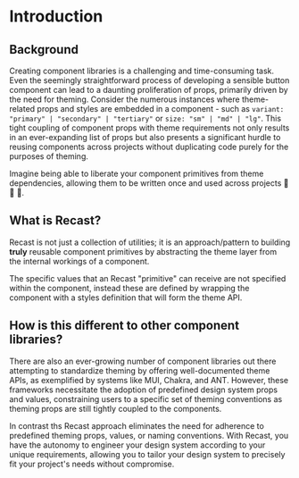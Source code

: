 # Introduction

## Background

Creating component libraries is a challenging and time-consuming task. Even the seemingly straightforward process of developing a
sensible button component can lead to a daunting proliferation of props, primarily driven by the need for theming.
Consider the numerous instances where theme-related props and styles are embedded in a component - such
as `variant: "primary" | "secondary" | "tertiary"` or `size: "sm" | "md" | "lg"`. This tight coupling of component props
with theme requirements not only results in an ever-expanding list of props but also presents a significant hurdle
to reusing components across projects without duplicating code purely for the purposes of theming.

Imagine being able to liberate your component primitives from theme dependencies, allowing them to be written once and used across projects 🤯 🌈 🦄.

## What is Recast?

Recast is not just a collection of utilities; it is an approach/pattern to building **truly** reusable component primitives by abstracting the theme layer from the internal workings of a component.

The specific values that an Recast "primitive" can receive are not specified within the component, instead these are defined by wrapping the component with a styles definition that will form the theme API.

## How is this different to other component libraries?

There are also an ever-growing number of component libraries out there attempting to standardize theming by offering well-documented theme APIs,
as exemplified by systems like MUI, Chakra, and ANT. However, these frameworks necessitate the adoption of predefined design system props and values,
constraining users to a specific set of theming conventions as theming props are still tightly coupled to the components.

In contrast ths Recast approach eliminates the need for adherence to predefined theming props, values, or naming conventions.
With Recast, you have the autonomy to engineer your design system according to your unique requirements, allowing you to tailor your
design system to precisely fit your project's needs without compromise.
